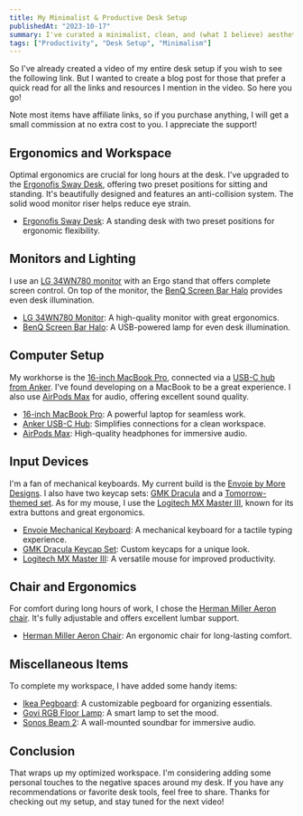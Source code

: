 ```yaml
---
title: My Minimalist & Productive Desk Setup
publishedAt: "2023-10-17"
summary: I've curated a minimalist, clean, and (what I believe) aesthetically pleasing workspace to maximize my productivity as a Software Engineer and creator.
tags: ["Productivity", "Desk Setup", "Minimalism"]
---
```


So I've already created a video of my entire desk setup if you wish to see the following link. But I wanted to create a blog post for those that prefer a quick read for all the links and resources I mention in the video. So here you go!

<p className="font-mono">Note most items have affiliate links, so if you purchase anything, I will get a small commission at no extra cost to you. I appreciate the support!</p>

## Ergonomics and Workspace

Optimal ergonomics are crucial for long hours at the desk. I've upgraded to the [Ergonofis Sway Desk](https://ergonofis.com/), offering two preset positions for sitting and standing. It's beautifully designed and features an anti-collision system. The solid wood monitor riser helps reduce eye strain.

- [Ergonofis Sway Desk](https://ergonofis.com/): A standing desk with two preset positions for ergonomic flexibility.

## Monitors and Lighting

I use an [LG 34WN780 monitor](https://www.lg.com/) with an Ergo stand that offers complete screen control. On top of the monitor, the [BenQ Screen Bar Halo](https://www.benq.com/) provides even desk illumination.

- [LG 34WN780 Monitor](https://www.lg.com/): A high-quality monitor with great ergonomics.
- [BenQ Screen Bar Halo](https://www.benq.com/): A USB-powered lamp for even desk illumination.

## Computer Setup

My workhorse is the [16-inch MacBook Pro](https://www.apple.com/macbook-pro-16/), connected via a [USB-C hub from Anker](https://www.anker.com/). I've found developing on a MacBook to be a great experience. I also use [AirPods Max](https://www.apple.com/airpods-max/) for audio, offering excellent sound quality.

- [16-inch MacBook Pro](https://www.apple.com/macbook-pro-16/): A powerful laptop for seamless work.
- [Anker USB-C Hub](https://www.anker.com/): Simplifies connections for a clean workspace.
- [AirPods Max](https://www.apple.com/airpods-max/): High-quality headphones for immersive audio.

## Input Devices

I'm a fan of mechanical keyboards. My current build is the [Envoie by More Designs](https://www.moredesigns.com/). I also have two keycap sets: [GMK Dracula](https://geekhack.org/) and a [Tomorrow-themed set](https://moredesigns.com/). As for my mouse, I use the [Logitech MX Master III](https://www.logitech.com/), known for its extra buttons and great ergonomics.

- [Envoie Mechanical Keyboard](https://www.moredesigns.com/): A mechanical keyboard for a tactile typing experience.
- [GMK Dracula Keycap Set](https://geekhack.org/): Custom keycaps for a unique look.
- [Logitech MX Master III](https://www.logitech.com/): A versatile mouse for improved productivity.

## Chair and Ergonomics

For comfort during long hours of work, I chose the [Herman Miller Aeron chair](https://www.hermanmiller.com/). It's fully adjustable and offers excellent lumbar support.

- [Herman Miller Aeron Chair](https://www.hermanmiller.com/): An ergonomic chair for long-lasting comfort.

## Miscellaneous Items

To complete my workspace, I have added some handy items:

- [Ikea Pegboard](https://www.ikea.com/): A customizable pegboard for organizing essentials.
- [Govi RGB Floor Lamp](https://www.govee.com/): A smart lamp to set the mood.
- [Sonos Beam 2](https://www.sonos.com/): A wall-mounted soundbar for immersive audio.

## Conclusion

That wraps up my optimized workspace. I'm considering adding some personal touches to the negative spaces around my desk. If you have any recommendations or favorite desk tools, feel free to share. Thanks for checking out my setup, and stay tuned for the next video!